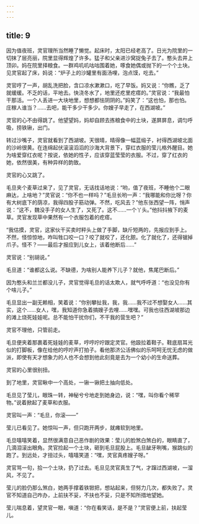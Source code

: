 ```yaml
---
---
---
```

title: 9
---



因为值夜班，灵官理所当然睡了懒觉。起床时，太阳已经老高了。日光为院里的一切抹了层亮丽，院里显得辉煌了许多。猛子和父亲进沙窝捉兔子去了。憨头去井上顶卯。妈在院里择粮食。一群鸡叽叽咕咕围着她，啄食她偶或抛下的一个个土块。见灵官起了床，妈说：“炉子上的沙罐里有面汤哩，泡点馍，吃去。”

灵官哼了一声，胡乱洗把脸，含口凉水漱漱口，吃了早饭。妈又说：“你瞧，乏了就缓缓。不乏的话，平地去。快浇冬水了，地里还疙里疙瘩的。”灵官说：“我最怕干那活。一个人丢进一大块地里，想想都怯阴阴的。”妈笑了：“这也怕，那也怕。庄稼人谁当？……去吧，能干多少干多少。你嫂子早走了，在西湖坡。”

灵官的心不由得跳了。他望望妈，妈却自顾去拣粮食中的土块，遂屏屏息，调匀呼吸，捞铁锹，出门。

转过沙嘴子，灵官就看到了西湖坡。天很晴，晴得像一幅蓝缎子，衬得西湖坡北面的沙岭很黄。在连绵起伏滚滚滔滔的沙海大背景下，穿红衣服的莹儿格外醒目。她为啥爱穿红衣呢？按说，依她的性子，应该穿蓝莹莹的衣服。不过，穿了红衣的她，依然很美，有种异样的韵致。

灵官的心又跳了。

毛旦夹个麦草过来了，见了灵官，无话找话地说：“哟，值了夜班，不睡他个二眼麻达，上啥地？”灵官说：“你不也一样吗？”毛旦长哟一声：“我哪能和你比呀？你有大树底下的荫凉，我得四股子筋动弹。不然，吃风去？”他东张西望一阵，悄声说：“这不，魏没手子的女人生了，又死了。这不……一个丫头。”他抖抖掖下的麦草。灵官发现草中果然有一个衣服包着的疙瘩。

“我估摸，灵官，这家伙干买卖时秤头上做了手脚，缺斤短两的，先报应到手上。不然，怪惊惊地，咋叫牲口咬一口？咬了就咬了，还化脓。化了就化了，还得锯掉爪子。怪不？——最后才报应到儿女上，该着他断后……”

灵官说：“别胡说。”

毛旦道：“谁都这么说。不缺德，为啥别人能养下儿子？就他，焦尾巴断后。”

因为憨头和兰兰都没儿子，灵官觉得毛旦的话太欺人，就气呼呼道：“也没见你有个啥儿子。”

毛旦显出一副无赖相，笑着说：“你别攀扯我，我，我……我不过不想娶女人……其实，这个……女人，嘿，我知道你急着搞嫂子去哩……嘿嘿。可我也往西湖坡那边的滩上烧死娃娃呢。总不能怕干扰你们，不干我的营生吧？”

灵官不理他，只管前走。

毛旦便夹着那裹着死娃娃的麦草，哼哼咛咛跟定灵官。他趿拉着鞋子。鞋底扇耳光似的打脚板，像在给他的哼咛声打拍子。看他那济公活佛似的乐呵呵无忧无虑的做派，即使有天才想象力的人也不会想到他此刻竟是去为一个幼小的生命送葬。

灵官的心里很别扭。

到了地里，灵官瞅中一个高处，一锹一锹把土抽向低处。

毛旦见了莹儿，眼珠一转，神秘兮兮地走到她身边，说：“嘿，叫你看个稀罕物。”说着掀起了麦草和衣服。

灵官叫一声：“毛旦，你滚——”

莹儿已看见了。她惊叫一声，但只跑开两步，就瘫软到地里。

毛旦嘻嘻笑着，显然很满意自己恶作剧的效果：莹儿的脸煞白煞白的，眼睛直了，几滴泪滚出眼角。灵官捡起一个土块，砸到毛旦屁股上。毛旦龇牙咧嘴，猴跳似的跑了。到远处，才扭过头，嘻嘻笑道：“嘿，灵官真疼嫂子呀。”

灵官骂一句，拾一个土块，扔了过去。毛旦见灵官真生了气，才蹿过西湖坡，一溜风，不见了。

莹儿的脸仍那么煞白，她两手撑着铁锨把，想站起来，但努力几次，都失败了。灵官不知道自己咋办，上前扶不妥，不扶也不妥，只是不知所措地望她。

莹儿喘息着，望灵官一眼，嗔道：“你在看笑话，是不是？”灵官便上前，扶起莹儿。
